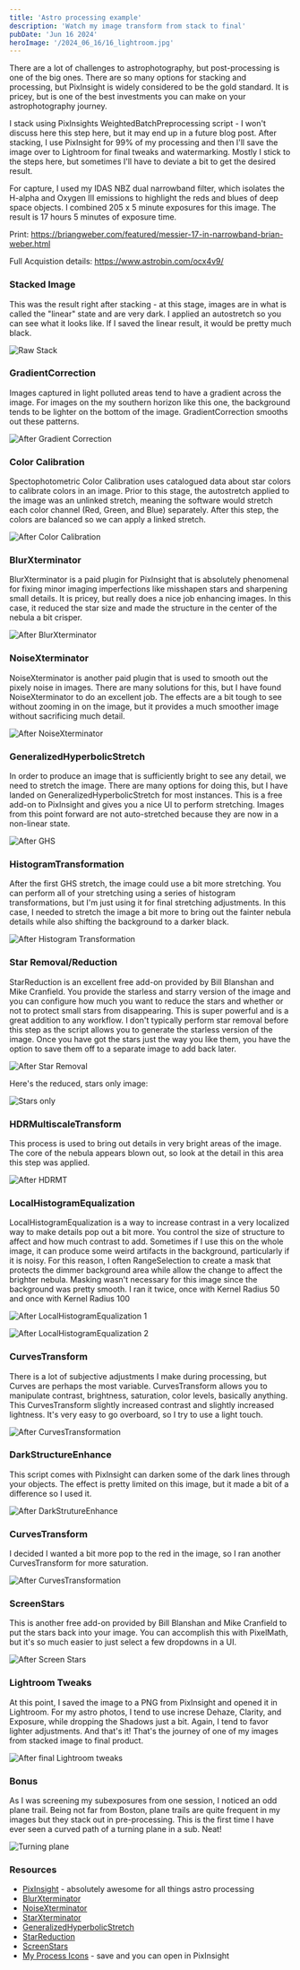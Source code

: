 ```yaml
---
title: 'Astro processing example'
description: 'Watch my image transform from stack to final'
pubDate: 'Jun 16 2024'
heroImage: '/2024_06_16/16_lightroom.jpg'
---
```



There are a lot of challenges to astrophotography, but post-processing is one of the big ones. There are so many options for stacking and processing, but PixInsight is widely considered to be the gold standard. It is pricey, but is one of the best investments you can make on your astrophotography journey. 

I stack using PixInsights WeightedBatchPreprocessing script - I won't discuss here this step here, but it may end up in a future blog post. After stacking, I use PixInsight for 99% of my processing and then I'll save the image over to Lightroom for final tweaks and watermarking. Mostly I stick to the steps here, but sometimes I'll have to deviate a bit to get the desired result.

For capture, I used my IDAS NBZ dual narrowband filter, which isolates the H-alpha and Oxygen III emissions to highlight the reds and blues of deep space objects. I combined 205 x 5 minute exposures for this image. The result is 17 hours 5 minutes of exposure time.

Print: https://briangweber.com/featured/messier-17-in-narrowband-brian-weber.html

Full Acquistion details: https://www.astrobin.com/ocx4v9/

<YouTube id="https://youtu.be/q00mZqkm4aA" />

### Stacked Image

This was the result right after stacking - at this stage, images are in what is called the "linear" state and are very dark. I applied an autostretch so you can see what it looks like. If I saved the linear result, it would be pretty much black.

![Raw Stack](/2024_06_16/01_rawstack.jpg)

### GradientCorrection

Images captured in light polluted areas tend to have a gradient across the image. For images on the my southern horizon like this one, the background tends to be lighter on the bottom of the image. GradientCorrection smooths out these patterns.

![After Gradient Correction](/2024_06_16/02_gradientcorrection.jpg)

### Color Calibration

Spectophotometric Color Calibration uses catalogued data about star colors to calibrate colors in an image. Prior to this stage, the autostretch applied to the image was an unlinked stretch, meaning the software would stretch each color channel (Red, Green, and Blue) separately. After this step, the colors are balanced so we can apply a linked stretch.

![After Color Calibration](/2024_06_16/03_spcc.jpg)

### BlurXterminator

BlurXterminator is a paid plugin for PixInsight that is absolutely phenomenal for fixing minor imaging imperfections like misshapen stars and sharpening small details. It is pricey, but really does a nice job enhancing images. In this case, it reduced the star size and made the structure in the center of the nebula a bit crisper.

![After BlurXterminator](/2024_06_16/04_blurx.jpg)

### NoiseXterminator

NoiseXterminator is another paid plugin that is used to smooth out the pixely noise in images. There are many solutions for this, but I have found NoiseXterminator to do an excellent job. The effects are a bit tough to see without zooming in on the image, but it provides a much smoother image without sacrificing much detail.

![After NoiseXterminator](/2024_06_16/05_noisex.jpg)

### GeneralizedHyperbolicStretch

In order to produce an image that is sufficiently bright to see any detail, we need to stretch the image. There are many options for doing this, but I have landed on GeneralizedHyperbolicStretch for most instances. This is a free add-on to PixInsight and gives you a nice UI to perform stretching. Images from this point forward are not auto-stretched because they are now in a non-linear state.

![After GHS](/2024_06_16/06_ghs.jpg)

### HistogramTransformation

After the first GHS stretch, the image could use a bit more stretching. You can perform all of your stretching using a series of histogram transformations, but I'm just using it for final stretching adjustments. In this case, I needed to stretch the image a bit more to bring out the fainter nebula details while also shifting the background to a darker black.

![After Histogram Transformation](/2024_06_16/07_histotransform.jpg)

### Star Removal/Reduction

StarReduction is an excellent free add-on provided by Bill Blanshan and Mike Cranfield. You provide the starless and starry version of the image and you can configure how much you want to reduce the stars and whether or not to protect small stars from disappearing. This is super powerful and is a great addition to any workflow. I don't typically perform star removal before this step as the script allows you to generate the starless version of the image. Once you have got the stars just the way you like them, you have the option to save them off to a separate image to add back later.

![After Star Removal](/2024_06_16/08_starx.jpg)

Here's the reduced, stars only image:

![Stars only](/2024_06_16/08a_stars.jpg)

### HDRMultiscaleTransform

This process is used to bring out details in very bright areas of the image. The core of the nebula appears blown out, so look at the detail in this area this step was applied.

![After HDRMT](/2024_06_16/09_hdrmt.jpg)

### LocalHistogramEqualization

LocalHistogramEqualization is a way to increase contrast in a very localized way to make details pop out a bit more. You control the size of structure to affect and how much contrast to add. Sometimes if I use this on the whole image, it can produce some weird artifacts in the background, particularly if it is noisy. For this reason, I often RangeSelection to create a mask that protects the dimmer background area while allow the change to affect the brighter nebula. Masking wasn't necessary for this image since the background was pretty smooth. I ran it twice, once with Kernel Radius 50 and once with Kernel Radius 100

![After LocalHistogramEqualization 1](/2024_06_16/10_localhistogramequalization1.jpg)

![After LocalHistogramEqualization 2](/2024_06_16/11_localhistogramequalization2.jpg)

### CurvesTransform

There is a lot of subjective adjustments I make during processing, but Curves are perhaps the most variable. CurvesTransform allows you to manipulate contrast, brightness, saturation, color levels, basically anything. This CurvesTransform slightly increased contrast and slightly increased lightness. It's very easy to go overboard, so I try to use a light touch.

![After CurvesTransformation](/2024_06_16/12_curves.jpg)

### DarkStructureEnhance

This script comes with PixInsight can darken some of the dark lines through your objects. The effect is pretty limited on this image, but it made a bit of a difference so I used it.

![After DarkStrutureEnhance](/2024_06_16/13_darkstructureenhance.jpg)

### CurvesTransform

I decided I wanted a bit more pop to the red in the image, so I ran another CurvesTransform for more saturation.

![After CurvesTransformation](/2024_06_16/14_curves.jpg)

### ScreenStars

This is another free add-on provided by Bill Blanshan and Mike Cranfield to put the stars back into your image. You can accomplish this with PixelMath, but it's so much easier to just select a few dropdowns in a UI.

![After Screen Stars](/2024_06_16/15_recombine.jpg)

### Lightroom Tweaks

At this point, I saved the image to a PNG from PixInsight and opened it in Lightroom. For my astro photos, I tend to use increse Dehaze, Clarity, and Exposure, while dropping the Shadows just a bit. Again, I tend to favor lighter adjustments. And that's it! That's the journey of one of my images from stacked image to final product.

![After final Lightroom tweaks](/2024_06_16/16_lightroom.jpg)

### Bonus

As I was screening my subexposures from one session, I noticed an odd plane trail. Being not far from Boston, plane trails are quite frequent in my images but they stack out in pre-processing. This is the first time I have ever seen a curved path of a turning plane in a sub. Neat!

![Turning plane](/2024_06_16/bonus_turningplane.jpg)

### Resources

* [PixInsight](https://pixinsight.com/) - absolutely awesome for all things astro processing
* [BlurXterminator](https://www.rc-astro.com/software/bxt/)
* [NoiseXterminator](https://www.rc-astro.com/software/nxt/)
* [StarXterminator](https://www.rc-astro.com/software/sxt/)
* [GeneralizedHyperbolicStretch](https://ghsastro.co.uk/)
* [StarReduction](https://youtu.be/ofGt0Fk51h4?si=7dkmtl3ZjvGlk41i)
* [ScreenStars](https://youtu.be/cbjzW6AYL5c?si=IRS4qTgQALr4DV7L)
* [My Process Icons](/2024_06_16/processing_flow.xpsm) - save and you can open in PixInsight